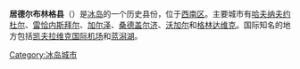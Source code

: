 {{Infobox settlement
<!--See Template:Infobox Settlement for additional fields that may be available-->
<!--See the Table at Infobox Settlement for all fields and descriptions of usage-->
<!-- Basic info  ---------------->
|name          = 居德尔布林格县
|other_name             =
|native_name            = {{lang|is|Gullbringusýsla}}
|nickname               = 
|settlement_type        =[[冰岛县份列表|历史县份]]
|motto                  =
<!-- images and maps  ----------->
|image_skyline          =
|imagesize              = 
|image_caption          = 
|image_flag             = 
|flag_size              =
|image_seal             = 
|seal_size              =
|image_shield           = 
|shield_size            =
|image_blank_emblem     =
|blank_emblem_type      =
|blank_emblem_size      =
|image_map              = Sýslur á Íslandi.png
|mapsize                = 300px
|map_caption            = 冰岛历史上的县份区划图
|pushpin_map            =
|pushpin_label_position = 
|pushpin_map_caption    =
|pushpin_mapsize        =
<!-- Location ------------------>
|subdivision_type       = 国家
|subdivision_name       = {{flag|Iceland}}
|subdivision_type1      = [[冰岛行政区划|地区]]
|subdivision_name1      = [[西南區_(冰島)|西南区]]
<!-- Politics ----------------->
|government_footnotes   =
|government_type        =
|leader_title           =
|leader_name            =
|leader_title1          =  <!-- for places with, say, both a mayor and a city manager -->
|leader_name1           =
|established_title      =  <!-- Settled -->
|established_date       = 
<!-- Area    --------------------->
|area_magnitude         = 
|unit_pref                = <!--Enter: Imperial, if Imperial (metric) is desired-->
|area_footnotes           =
|area_total_km2           = <!-- ALL fields dealing with a measurements are subject to automatic unit conversion-->
|area_land_km2            = <!--See table @ Template:Infobox Settlement for details on automatic unit conversion-->
|area_water_km2           =
|area_total_sq_mi         =
|area_land_sq_mi          =
|area_water_sq_mi         =
|area_water_percent       =
<!-- Population   ----------------------->
|population_as_of               =
|population_footnotes           =
|population_note                =
|population_total               =
|population_density_km2         =
|population_density_sq_mi       =
<!-- General information  --------------->
|timezone               = [[GMT|GMT]]
|utc_offset             = +0
|timezone_DST           = 
|utc_offset_DST        = 
|latd=63|latm=55|lats=0 |latNS=N
|longd=22|longm=15|longs=0|longEW=W
|elevation_footnotes    =  <!--for references: use <ref> </ref> tags-->
|elevation_m            = 
|elevation_ft           =
<!-- Area/postal codes & others -------->
|postal_code_type       =  <!-- enter ZIP code, Postcode, Post code, Postal code... -->
|postal_code            =
|area_code              =
|website                = 
|footnotes              = 
}} 
'''居德尔布林格县'''（{{lang-is|Gullbringusýsla}}）是[[冰岛|冰岛]]的一个历史县份，位于[[西南區_(冰島)|西南区]]。主要城市有[[哈夫纳夫约杜尔|哈夫纳夫约杜尔]]、[[雷恰内斯拜尔|雷恰内斯拜尔]]、[[加尔泽|加尔泽]]、[[桑德盖尔济|桑德盖尔济]]、[[沃加尔|沃加尔]]和[[格林达维克|格林达维克]]。国际知名的地方包括[[凯夫拉维克国际机场|凯夫拉维克国际机场]]和[[蓝潟湖_(冰岛)|蓝潟湖]]。

{{冰岛县份}}

[[Category:冰岛城市|Category:冰岛城市]]